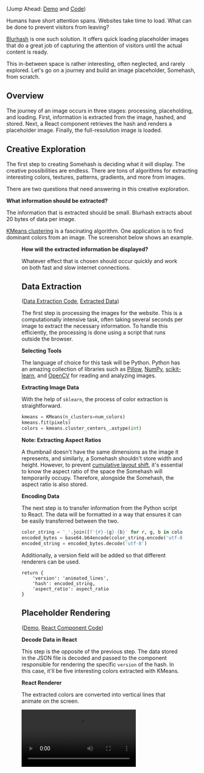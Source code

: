 
(Jump Ahead: [Demo](https://pointlessprojects.com/somehash/) and [Code](https://github.com/TravisBumgarner/pointless-projects/tree/main/somehash))

Humans have short attention spans. Websites take time to load. What can be done to prevent visitors from leaving?

[Blurhash](https://blurha.sh/) is one such solution. It offers quick loading placeholder images that do a great job of capturing the attention of visitors until the actual content is ready. 

This in-between space is rather interesting, often neglected, and rarely explored. Let's go on a journey and build an image placeholder, Somehash, from scratch.

## Overview

The journey of an image occurs in three stages: processing, placeholding, and loading. First, information is extracted from the image, hashed, and stored. Next, a React component retrieves the hash and renders a placeholder image. Finally, the full-resolution image is loaded.

## Creative Exploration

The first step to creating Somehash is deciding what it will display. The creative possibilities are endless. There are tons of algorithms for extracting interesting colors, textures, patterns, gradients, and more from images. 

There are two questions that need answering in this creative exploration.

**What information should be extracted?**

The information that is extracted should be small. Blurhash extracts about 20 bytes of data per image.

[KMeans clustering](https://medium.com/analytics-vidhya/color-separation-in-an-image-using-kmeans-clustering-using-python-f994fa398454) is a fascinating algorithm. One application is to find dominant colors from an image. The screenshot below shows an example. 

<Figure src="/post-resources/somehash/colors.png" caption="Dominant colors extracted from a photo" />

**How will the extracted information be displayed?**

Whatever effect that is chosen should occur quickly and work on both fast and slow internet connections.

## Data Extraction

([Data Extraction Code](https://github.com/TravisBumgarner/pointless-projects/blob/6b6a1cf8c9937a623f997a72e0e9e83299fe6ab6/somehash/main.py), [Extracted Data](https://github.com/TravisBumgarner/pointless-projects/blob/main/somehash/react-app/src/output.json))

The first step is processing the images for the website. This is a computationally intensive task, often taking several seconds per image to extract the necessary information. To handle this efficiently, the processing is done using a script that runs outside the browser. 

**Selecting Tools**

The language of choice for this task will be Python. Python has an amazing collection of libraries such as [Pillow](https://pypi.org/project/pillow/), [NumPy](https://numpy.org/), [scikit-learn](https://scikit-learn.org/stable/), and [OpenCV](https://opencv.org/) for reading and analyzing images.

**Extracting Image Data**

With the help of `sklearn`, the process of color extraction is straightforward. 

```python
kmeans = KMeans(n_clusters=num_colors)
kmeans.fit(pixels)
colors = kmeans.cluster_centers_.astype(int)
```

**Note: Extracting Aspect Ratios**

A thumbnail doesn't have the same dimensions as the image it represents, and similarly, a Somehash shouldn't store width and height. However, to prevent [cumulative layout shift](https://web.dev/articles/cls), it's essential to know the aspect ratio of the space the Somehash will temporarily occupy. Therefore, alongside the Somehash, the aspect ratio is also stored.

**Encoding Data**

The next step is to transfer information from the Python script to React. The data will be formatted in a way that ensures it can be easily transferred between the two.

```python
color_string = '_'.join([f'{r}-{g}-{b}' for r, g, b in colors])
encoded_bytes = base64.b64encode(color_string.encode('utf-8'))
encoded_string = encoded_bytes.decode('utf-8')
```

Additionally, a version field will be added so that different renderers can be used.

```
return {
    'version': 'animated_lines', 
    'hash': encoded_string, 
    'aspect_ratio': aspect_ratio
}
```

## Placeholder Rendering

([Demo](https://pointlessprojects.com/somehash/), [React Component Code](https://github.com/TravisBumgarner/pointless-projects/blob/6b6a1cf8c9937a623f997a72e0e9e83299fe6ab6/somehash/react-app/src/SomeHashImage.tsx))

**Decode Data in React**

This step is the opposite of the previous step. The data stored in the JSON file is decoded and passed to the component responsible for rendering the specific `version` of the hash. In this case, it'll be five interesting colors extracted with KMeans. 

**React Renderer**

The extracted colors are converted into vertical lines that animate on the screen.

<Video src="/post-resources/somehash/preview.mp4" aspectRatio='1564/1184' />

At this point, the image starts loading, loads, and then takes the place of the placeholder. 

## Areas of Improvement

**Encoding / Decoding**

The data is small enough that it could probably be moved around inside of the JSON object without needing the additional step of Base64 encoding. 

**Placeholder to Full Image Transition**

Currently, when the animation completes, it will display whatever is loaded. It would be best if the animation was instead connected to the image's `onload` event for a more seamless transition.

**Production Readiness**

This project explored the minimum path to complete the process. Production readiness was not considered.

## Over to You

If you had creative control over the time between the page loading and being loaded - what would you create? [Let me know!](/contact)